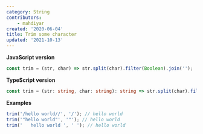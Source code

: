 ```yaml
---
category: String
contributors:
    - mahdiyar
created: '2020-06-04'
title: Trim some character
updated: '2021-10-13'
---
```


**JavaScript version**

```js trim.js
const trim = (str, char) => str.split(char).filter(Boolean).join('');
```

**TypeScript version**

```ts trim.ts
const trim = (str: string, char: string): string => str.split(char).filter(Boolean).join('');
```

**Examples**

```js examples.js
trim('/hello world//', '/'); // hello world
trim('"hello world"', '"'); // hello world
trim('   hello world ', ' '); // hello world
```
